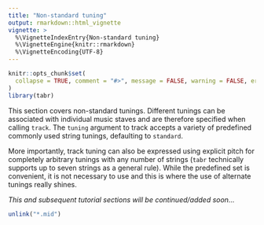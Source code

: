 ```yaml
---
title: "Non-standard tuning"
output: rmarkdown::html_vignette
vignette: >
  %\VignetteIndexEntry{Non-standard tuning}
  %\VignetteEngine{knitr::rmarkdown}
  %\VignetteEncoding{UTF-8}
---
```


```r
knitr::opts_chunk$set(
  collapse = TRUE, comment = "#>", message = FALSE, warning = FALSE, error = FALSE, tidy = TRUE, out.width = "100%"
)
library(tabr)
```

This section covers non-standard tunings. Different tunings can be associated with individual music staves and are therefore specified when calling `track`. The `tuning` argument to track accepts a variety of predefined commonly used string tunings, defaulting to `standard`.

More importantly, track tuning can also be expressed using explicit pitch for completely arbitrary tunings with any number of strings (`tabr` technically supports up to seven strings as a general rule). While the predefined set is convenient, it is not necessary to use and this is where the use of alternate tunings really shines.

*This and subsequent tutorial sections will be continued/added soon...*

```r
unlink("*.mid")
```

